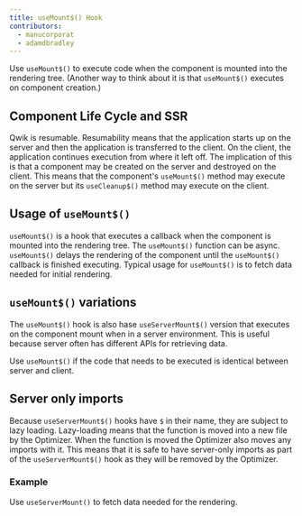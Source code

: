 ```yaml
---
title: useMount$() Hook
contributors:
  - manucorporat
  - adamdbradley
---
```


Use `useMount$()` to execute code when the component is mounted into the rendering tree. (Another way to think about it is that `useMount$()` executes on component creation.)

## Component Life Cycle and SSR

Qwik is resumable. Resumability means that the application starts up on the server and then the application is transferred to the client. On the client, the application continues execution from where it left off. The implication of this is that a component may be created on the server and destroyed on the client. This means that the component's `useMount$()` method may execute on the server but its `useCleanup$()` method may execute on the client.

## Usage of `useMount$()`

`useMount$()` is a hook that executes a callback when the component is mounted into the rendering tree. The `useMount$()` function can be async. `useMount$()` delays the rendering of the component until the `useMount$()` callback is finished executing. Typical usage for `useMount$()` is to fetch data needed for initial rendering.

## `useMount$()` variations

The `useMount$()` hook is also hase `useServerMount$()` version that executes on the component mount when in a server environment. This is useful because server often has different APIs for retrieving data.

Use `useMount$()` if the code that needs to be executed is identical between server and client.

## Server only imports

Because `useServerMount$()` hooks have `$` in their name, they are subject to lazy loading. Lazy-loading means that the function is moved into a new file by the Optimizer. When the function is moved the Optimizer also moves any imports with it. This means that it is safe to have server-only imports as part of the `useServerMount$()` hook as they will be removed by the Optimizer.

### Example

Use `useServerMount()` to fetch data needed for the rendering.
